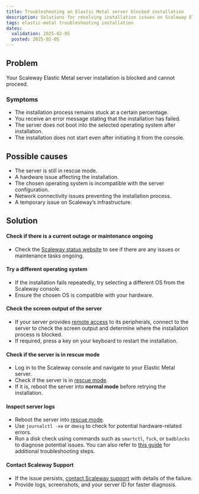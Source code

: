 ```yaml
---
title: Troubleshooting an Elastic Metal server blocked installation
description: Solutions for resolving installation issues on Scaleway Elastic Metal servers.
tags: elastic-metal troubleshooting installation
dates:
  validation: 2025-02-05
  posted: 2025-02-05
---
```


## Problem
Your Scaleway Elastic Metal server installation is blocked and cannot proceed.

### Symptoms
- The installation process remains stuck at a certain percentage.
- You receive an error message stating that the installation has failed.
- The server does not boot into the selected operating system after installation.
- The installation does not start even after initiating it from the console.

## Possible causes
- The server is still in rescue mode.
- A hardware issue affecting the installation.
- The chosen operating system is incompatible with the server configuration.
- Network connectivity issues preventing the installation process.
- A temporary issue on Scaleway’s infrastructure.

## Solution

#### Check if there is a current outage or maintenance ongoing
- Check the [Scaleway status website](https://status.scaleway.com/) to see if there are any issues or maintenance tasks ongoing.

#### Try a different operating system
- If the installation fails repeatedly, try selecting a different OS from the Scaleway console.
- Ensure the chosen OS is compatible with your hardware.

#### Check the screen output of the server
- If your server provides [remote access](/elastic-metal/how-to/activate-remote-access/) to its peripherals, connect to the server to check the screen output and determine where the installation process is blocked.
- If required, press a key on your keyboard to restart the installation.

#### Check if the server is in rescue mode
- Log in to the Scaleway console and navigate to your Elastic Metal server.
- Check if the server is in [rescue mode](/elastic-metal/how-to/use-rescue-mode/).
- If it is, reboot the server into **normal mode** before retrying the installation.

#### Inspect server logs
- Reboot the server into [rescue mode](/elastic-metal/how-to/use-rescue-mode/).
- Use `journalctl -xe` or `dmesg` to check for potential hardware-related errors.
- Run a disk check using commands such as `smartctl`, `fsck`, or `badblocks` to diagnose potential issues. You can also refer to [this guide](/dedibox-hardware/troubleshooting/diagnose-defective-disk/) for additional troubleshooting steps.

#### Contact Scaleway Support
- If the issue persists, [contact Scaleway support](https://console.scaleway.com/support) with details of the failure.
- Provide logs, screenshots, and your server ID for faster diagnosis.

